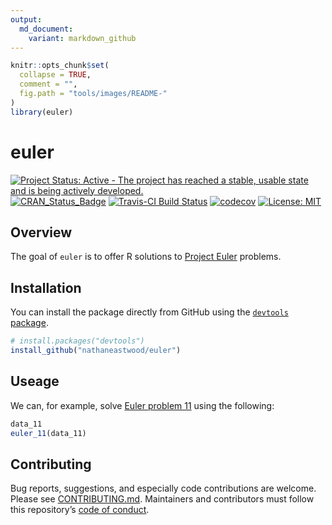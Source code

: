 ```yaml
---
output:
  md_document:
    variant: markdown_github
---
```


<!-- README.md is generated from README.Rmd. Please edit that file -->

```r
knitr::opts_chunk$set(
  collapse = TRUE,
  comment = "",
  fig.path = "tools/images/README-"
)
library(euler)
```

# euler

[![Project Status: Active - The project has reached a stable, usable state and is being actively developed.](http://www.repostatus.org/badges/latest/active.svg)](http://www.repostatus.org/#active)
[![CRAN_Status_Badge](http://www.r-pkg.org/badges/version/euler)](http://cran.r-project.org/package=euler)
[![Travis-CI Build Status](https://travis-ci.org/nathaneastwood/euler.svg?branch=master)](https://travis-ci.org/nathaneastwood/euler)
[![codecov](https://codecov.io/gh/nathaneastwood/euler/branch/master/graph/badge.svg)](https://codecov.io/gh/nathaneastwood/euler)
[![License: MIT](https://img.shields.io/badge/License-MIT-yellow.svg)](https://opensource.org/licenses/MIT)

## Overview

The goal of `euler` is to offer R solutions to [Project Euler](https://projecteuler.net) problems.

## Installation

You can install the package directly from GitHub using the [`devtools` package](https://github.com/r-lib/devtools).

```r
# install.packages("devtools")
install_github("nathaneastwood/euler")
```

## Useage

We can, for example, solve [Euler problem 11](https://projecteuler.net/problem=11) using the following:

```r
data_11
euler_11(data_11)
```

## Contributing

Bug reports, suggestions, and especially code contributions are welcome. Please see [CONTRIBUTING.md](https://github.com/nathaneastwood/euler/blob/master/CONTRIBUTING.md). Maintainers and contributors must follow this repository's [code of conduct](https://thoughtbot.com/open-source-code-of-conduct).
